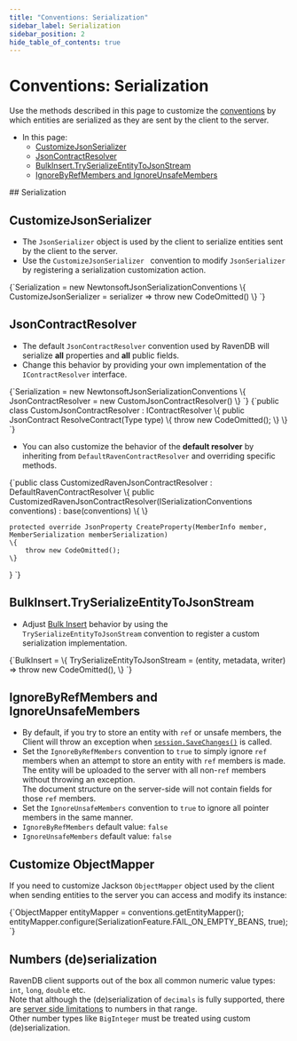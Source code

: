 ---
title: "Conventions: Serialization"
sidebar_label: Serialization
sidebar_position: 2
hide_table_of_contents: true
---




# Conventions: Serialization
<LanguageSwitcher supportedLanguages={supportedLanguages} />
<LanguageContent language="csharp">

<Admonition type="note" title="Note">

Use the methods described in this page to customize the [conventions](../../client-api/configuration/conventions.mdx) 
by which entities are serialized as they are sent by the client to the server.  

* In this page:  
  * [CustomizeJsonSerializer](../../client-api/configuration/serialization.mdx#customizejsonserializer)  
  * [JsonContractResolver](../../client-api/configuration/serialization.mdx#jsoncontractresolver)  
  * [BulkInsert.TrySerializeEntityToJsonStream](../../client-api/configuration/serialization.mdx#bulkinserttryserializeentitytojsonstream)  
  * [IgnoreByRefMembers and IgnoreUnsafeMembers](../../client-api/configuration/serialization.mdx#ignorebyrefmembers-and-ignoreunsafemembers)  

</Admonition>
## Serialization

## CustomizeJsonSerializer

* The `JsonSerializer` object is used by the client to serialize entities 
  sent by the client to the server.  
* Use the `CustomizeJsonSerializer ` convention to modify `JsonSerializer` 
  by registering a serialization customization action.  

<TabItem value="customize_json_serializer" label="customize_json_serializer">
<CodeBlock language="csharp">
{`Serialization = new NewtonsoftJsonSerializationConventions
\{
    CustomizeJsonSerializer = serializer => throw new CodeOmitted()
\}
`}
</CodeBlock>
</TabItem>

## JsonContractResolver

* The default `JsonContractResolver` convention used by RavenDB will serialize 
  **all** properties and **all** public fields.  
* Change this behavior by providing your own implementation of the `IContractResolver` 
  interface.  

<TabItem value="json_contract_resolver" label="json_contract_resolver">
<CodeBlock language="csharp">
{`Serialization = new NewtonsoftJsonSerializationConventions
\{
    JsonContractResolver = new CustomJsonContractResolver()
\}
`}
</CodeBlock>
</TabItem>

<TabItem value="custom_json_contract_resolver" label="custom_json_contract_resolver">
<CodeBlock language="csharp">
{`public class CustomJsonContractResolver : IContractResolver
\{
    public JsonContract ResolveContract(Type type)
    \{
        throw new CodeOmitted();
    \}
\}
`}
</CodeBlock>
</TabItem>

* You can also customize the behavior of the **default resolver** by inheriting 
  from `DefaultRavenContractResolver` and overriding specific methods.  

<TabItem value="custom_json_contract_resolver_based_on_default" label="custom_json_contract_resolver_based_on_default">
<CodeBlock language="csharp">
{`public class CustomizedRavenJsonContractResolver : DefaultRavenContractResolver
\{
    public CustomizedRavenJsonContractResolver(ISerializationConventions conventions) : base(conventions)
    \{
    \}

    protected override JsonProperty CreateProperty(MemberInfo member, MemberSerialization memberSerialization)
    \{
        throw new CodeOmitted();
    \}
\}
`}
</CodeBlock>
</TabItem>

## BulkInsert.TrySerializeEntityToJsonStream

* Adjust [Bulk Insert](../../client-api/bulk-insert/how-to-work-with-bulk-insert-operation.mdx) 
  behavior by using the `TrySerializeEntityToJsonStream` convention to register a custom 
  serialization implementation.  

<TabItem value="TrySerializeEntityToJsonStream" label="TrySerializeEntityToJsonStream">
<CodeBlock language="csharp">
{`BulkInsert =
\{
    TrySerializeEntityToJsonStream = (entity, metadata, writer) => throw new CodeOmitted(),
\}
`}
</CodeBlock>
</TabItem>

## IgnoreByRefMembers and IgnoreUnsafeMembers

* By default, if you try to store an entity with `ref` or unsafe members, 
  the Client will throw an exception when [`session.SaveChanges()`](../../client-api/session/saving-changes.mdx) 
  is called.  
* Set the `IgnoreByRefMembers` convention to `true` to simply ignore `ref` 
  members when an attempt to store an entity with `ref` members is made.  
  The entity will be uploaded to the server with all non-`ref` members without 
  throwing an exception.  
  The document structure on the server-side will not contain fields for those 
  `ref` members.  
* Set the `IgnoreUnsafeMembers` convention to `true` to ignore all pointer 
  members in the same manner.  
* `IgnoreByRefMembers` default value: `false`  
* `IgnoreUnsafeMembers` default value: `false`  




</LanguageContent>
<LanguageContent language="java">


## Customize ObjectMapper

If you need to customize Jackson `ObjectMapper` object used by the client when sending entities to the server you can access and modify its instance:

<TabItem value="customize_object_mapper" label="customize_object_mapper">
<CodeBlock language="java">
{`ObjectMapper entityMapper = conventions.getEntityMapper();
entityMapper.configure(SerializationFeature.FAIL_ON_EMPTY_BEANS, true);
`}
</CodeBlock>
</TabItem>

## Numbers (de)serialization

RavenDB client supports out of the box all common numeric value types: `int`, `long`, `double` etc.  
Note that although the (de)serialization of `decimals` is fully supported, there are [server side limitations](../../server/kb/numbers-in-ravendb.mdx) to numbers in that range.  
Other number types like `BigInteger` must be treated using custom (de)serialization.


</LanguageContent>

<!---
### Conventions
- [Conventions](../../client-api/configuration/conventions)
- [Querying](../../client-api/configuration/querying)
- [Load Balance &amp; Failover](../../client-api/configuration/load-balance/overview)
- [Deserialization](../../client-api/configuration/deserialization)
- [Deserialization Security](../../client-api/security/deserialization-security)

### Document Identifiers
- [Document Identifiers](../../client-api/document-identifiers/working-with-document-identifiers)
- [Global ID Generation](../../client-api/configuration/identifier-generation/global)
- [Type-specific ID](../../client-api/configuration/identifier-generation/type-specific)

### Document Store
- [Document Store](../../client-api/what-is-a-document-store)


-->